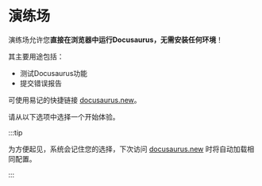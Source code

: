 # 演练场

演练场允许您**直接在浏览器中运行Docusaurus，无需安装任何环境**！

其主要用途包括：

- 测试Docusaurus功能
- 提交错误报告

可使用易记的快捷链接 [docusaurus.new](https://docusaurus.new)。

请从以下选项中选择一个开始体验。


<PlaygroundCardsRow />

:::tip

为方便起见，系统会记住您的选择，下次访问 [docusaurus.new](https://docusaurus.new) 时将自动加载相同配置。

:::